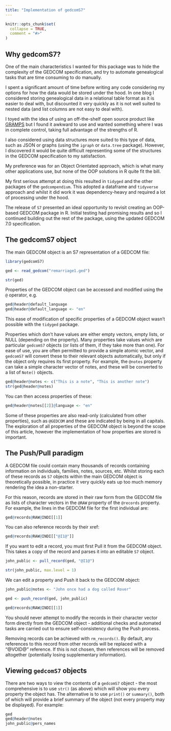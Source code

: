 ```yaml
---
title: "Implementation of gedcomS7"
---
```


```r
knitr::opts_chunk$set(
  collapse = TRUE,
  comment = "#>"
)
```

## Why gedcomS7?

One of the main characteristics I wanted for this package was to hide the complexity of the GEDCOM specification, and try to automate genealogical tasks that are time consuming to do manually.

I spent a significant amount of time before writing any code considering my options for how the data would be stored under the hood. In one blog I considered storing genealogical data in a relational table format as it is easier to deal with, but discounted it very quickly as it is not well suited to nested data (and list columns are not easy to deal with).

I toyed with the idea of using an off-the-shelf open source product like [GRAMPS](https://gramps-project.org) but I found it awkward to use and wanted something where I was in complete control, taking full advantage of the strengths of R.

I also considered using data structures more suited to this type of data, such as JSON or graphs (using the `igraph` or `data.tree` package). However, I discovered it would be quite difficult representing some of the structures in the GEDCOM specification to my satisfaction.

My preference was for an Object Orientated approach, which is what many other applications use, but none of the OOP solutions in R quite fit the bill.

My first serious attempt at doing this resulted in `tidyged` and the other packages of the `gedcompendium`. This adopted a dataframe and `tidyverse` approach and whilst it did work it was dependency-heavy and required a lot of processing under the hood.

The release of `S7` presented an ideal opportunity to revisit creating an OOP-based GEDCOM package in R. Initial testing had promising results and so I continued building out the rest of the package, using the updated GEDCOM 7.0 specification.

## The gedcomS7 object

The main GEDCOM object is an S7 representation of a GEDCOM file:

```r
library(gedcomS7)

ged <- read_gedcom("remarriage1.ged")

str(ged)
```

Properties of the GEDCOM object can be accessed and modified using the `@` operator, e.g.

```r
ged@header@default_language
ged@header@default_language <- "en"
```

This ease of modification of specific properties of a GEDCOM object wasn't possible with the `tidyged` package.

Properties which don't have values are either empty vectors, empty lists, or NULL (depending on the property). Many properties take values which are particular `gedcomS7` objects (or lists of them, if they take more than one). For ease of use, you are often permitted to provide a simple atomic vector, and `gedcomS7` will convert these to their relevant objects automatically, but only if the object only requires its first property. For example, the `@notes` property can take a simple character vector of notes, and these will be converted to a list of `Note()` objects.

```r
ged@header@notes <- c("This is a note", "This is another note")
str(ged@header@notes)
```

You can then access properties of these:

```r
ged@header@notes[[2]]@language <- "en"
```

Some of these properties are also read-only (calculated from other properties), such as `@GEDCOM` and these are indicated by being in all capitals. The exploration of all properties of the GEDCOM object is beyond the scope of this article, however the implementation of how properties are stored is important.

## The Push/Pull paradigm

A GEDCOM file could contain many thousands of records containing information on individuals, families, notes, sources, etc. Whilst storing each of these records as `S7` objects within the main GEDCOM object is theoretically possible, in practice it very quickly eats up too much memory rendering the idea a non-starter.

For this reason, records are stored in their raw form from the GEDCOM file as lists of character vectors in the `@RAW` property of the `@records` property. For example, the lines in the GEDCOM file for the first individual are:

```r
ged@records@RAW@INDI[[1]]
```

You can also reference records by their xref:

```r
ged@records@RAW@INDI[["@I1@"]]
```

If you want to edit a record, you must first Pull it from the GEDCOM object. This takes a copy of the record and parses it into an editable `S7` object.

```r
john_public <- pull_record(ged, "@I1@")

str(john_public, max.level = 1)
```


We can edit a property and Push it back to the GEDCOM object:

```r
john_public@notes <- "John once had a dog called Rover"

ged <- push_record(ged, john_public)

ged@records@RAW@INDI[[1]]
```

You should never attempt to modify the records in their character vector form directly from the GEDCOM object - additional checks and automated tasks are carried out to ensure self-consistency during the Push process.

Removing records can be achieved with `rm_records()`. By default, any references to this record from other records will be replaced with a "@VOID@" reference. If this is not chosen, then references will be removed altogether (potentially losing supplementary information).

## Viewing `gedcomS7` objects

There are two ways to view the contents of a `gedcomS7` object - the most comprehensive is to use `str()` (as above) which will show you every property the object has. The alternative is to use `print()` or `summary()`, both of which will provide a brief summary of the object (not every property may be displayed). For example:

```r
ged
ged@header@notes
john_public@pers_names
```

